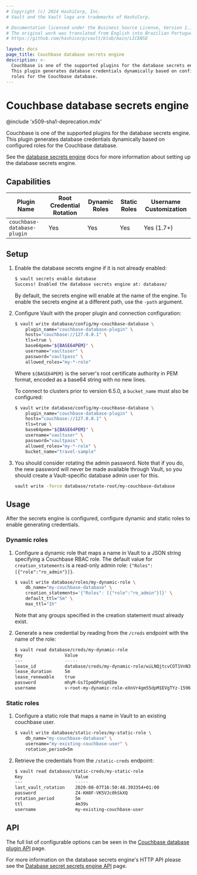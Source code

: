 ```yaml
---
# Copyright (c) 2024 HashiCorp, Inc.
# Vault and the Vault logo are trademarks of HashiCorp.

# Documentation licensed under the Business Source License, Version 1.1.
# The original work was translated from English into Brazilian Portuguese.
# https://github.com/hashicorp/vault/blob/main/LICENSE

layout: docs
page_title: Couchbase database secrets engine
description: >-
  Couchbase is one of the supported plugins for the database secrets engine.
  This plugin generates database credentials dynamically based on configured
  roles for the Couchbase database.
---
```


# Couchbase database secrets engine

@include 'x509-sha1-deprecation.mdx'

Couchbase is one of the supported plugins for the database secrets engine. This
plugin generates database credentials dynamically based on configured roles for
the Couchbase database.

See the [database secrets engine](/vault/docs/secrets/databases) docs for
more information about setting up the database secrets engine.

## Capabilities

| Plugin Name                 | Root Credential Rotation | Dynamic Roles | Static Roles | Username Customization |
| --------------------------- | ------------------------ | ------------- | ------------ | ---------------------- |
| `couchbase-database-plugin` | Yes                      | Yes           | Yes          | Yes (1.7+)             |

## Setup

1.  Enable the database secrets engine if it is not already enabled:

    ```bash
    $ vault secrets enable database
    Success! Enabled the database secrets engine at: database/
    ```

    By default, the secrets engine will enable at the name of the engine. To
    enable the secrets engine at a different path, use the `-path` argument.

1.  Configure Vault with the proper plugin and connection configuration:

    ```bash
    $ vault write database/config/my-couchbase-database \
        plugin_name="couchbase-database-plugin" \
        hosts="couchbase://127.0.0.1" \
        tls=true \
        base64pem="${BASE64PEM}" \
        username="vaultuser" \
        password="vaultpass" \
        allowed_roles="my-*-role"
    ```

    Where `${BASE64PEM}` is the server's root certificate authority in PEM
    format, encoded as a base64 string with no new lines.

    To connect to clusters prior to version 6.5.0, a `bucket_name` must also
    be configured:

    ```bash
    $ vault write database/config/my-couchbase-database \
        plugin_name="couchbase-database-plugin" \
        hosts="couchbase://127.0.0.1" \
        tls=true \
        base64pem="${BASE64PEM}" \
        username="vaultuser" \
        password="vaultpass" \
        allowed_roles="my-*-role" \
        bucket_name="travel-sample"
    ```

1.  You should consider rotating the admin password. Note that if you do, the
    new password will never be made available through Vault, so you should
    create a Vault-specific database admin user for this.

    ```bash
    vault write -force database/rotate-root/my-couchbase-database
    ```

## Usage

After the secrets engine is configured, configure dynamic and static roles
to enable generating credentials.

### Dynamic roles

1.  Configure a dynamic role that maps a name in Vault to a JSON string
    specifying a Couchbase RBAC role. The default value for
    `creation_statements` is a read-only admin role:
    `{"Roles": [{"role":"ro_admin"}]}`.

    ```bash
    $ vault write database/roles/my-dynamic-role \
        db_name="my-couchbase-database" \
        creation_statements='{"Roles": [{"role":"ro_admin"}]}' \
        default_ttl="5m" \
        max_ttl="1h"
    ```

    Note that any groups specified in the creation statement must already exist.

1.  Generate a new credential by reading from the `/creds` endpoint with the name
    of the role:

    ```bash
    $ vault read database/creds/my-dynamic-role
    Key                Value
    ---                -----
    lease_id           database/creds/my-dynamic-role/wiLNQjtcvCOT1VnN3qnUJnBz
    lease_duration     5m
    lease_renewable    true
    password           mhyM-Gs7IpmOPnSqXEDe
    username           v-root-my-dynamic-role-eXnVr4gm55dpM1EVgTYz-1596815027
    ```

### Static roles

1.  Configure a static role that maps a name in Vault to an existing couchbase
    user.

    ```bash
    $ vault write database/static-roles/my-static-role \
        db_name="my-couchbase-database" \
        username="my-existing-couchbase-user" \
        rotation_period=5m
    ```

1.  Retrieve the credentials from the `/static-creds` endpoint:

    ```bash
    $ vault read database/static-creds/my-static-role
    Key                    Value
    ---                    -----
    last_vault_rotation    2020-08-07T16:50:48.393354+01:00
    password               Z4-KH8F-VK5VJc0hSkXQ
    rotation_period        5m
    ttl                    4m39s
    username               my-existing-couchbase-user
    ```

## API

The full list of configurable options can be seen in the [Couchbase database plugin API](/vault/api-docs/secret/databases/couchbase) page.

For more information on the database secrets engine's HTTP API please see the [Database secret secrets engine API](/vault/api-docs/secret/databases) page.
